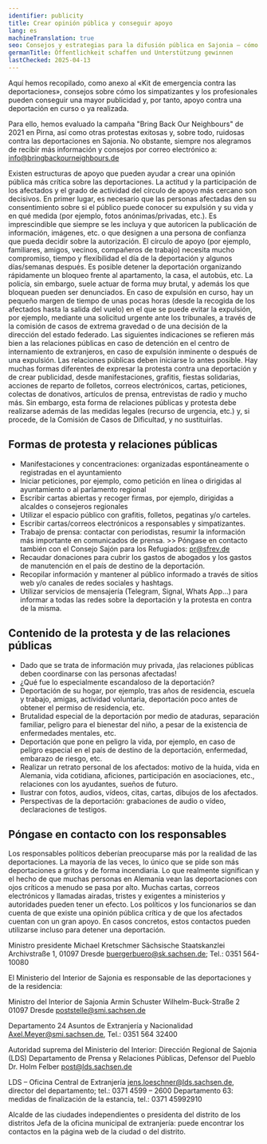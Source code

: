 ```yaml
---
identifier: publicity
title: Crear opinión pública y conseguir apoyo
lang: es
machineTranslation: true
seo: Consejos y estrategias para la difusión pública en Sajonia – cómo crear conciencia y obtener apoyo para personas en riesgo de deportación
germanTitle: Öffentlichkeit schaffen und Unterstützung gewinnen
lastChecked: 2025-04-13
---
```


Aquí hemos recopilado, como anexo al «Kit de emergencia contra las deportaciones», consejos sobre cómo los simpatizantes y los profesionales pueden conseguir una mayor publicidad y, por tanto, apoyo contra una deportación en curso o ya realizada.

Para ello, hemos evaluado la campaña "Bring Back Our Neighbours" de 2021 en Pirna, así como otras protestas exitosas y, sobre todo, ruidosas contra las deportaciones en Sajonia. 
No obstante, siempre nos alegramos de recibir más información y consejos por correo electrónico a: info@bringbackourneighbours.de

Existen estructuras de apoyo que pueden ayudar a crear una opinión pública más crítica sobre las deportaciones. La actitud y la participación de los afectados y el grado de actividad del círculo de apoyo más cercano son decisivos.
En primer lugar, es necesario que las personas afectadas den su consentimiento sobre si el público puede conocer su expulsión y su vida y en qué medida (por ejemplo, fotos anónimas/privadas, etc.).
Es imprescindible que siempre se les incluya y que autoricen la publicación de información, imágenes, etc. o que designen a una persona de confianza que pueda decidir sobre la autorización.
El círculo de apoyo (por ejemplo, familiares, amigos, vecinos, compañeros de trabajo) necesita mucho compromiso, tiempo y flexibilidad el día de la deportación y algunos días/semanas después.
Es posible detener la deportación organizando rápidamente un bloqueo frente al apartamento, la casa, el autobús, etc. La policía, sin embargo, suele actuar de forma muy brutal, y además los que bloquean pueden ser denunciados.
En caso de expulsión en curso, hay un pequeño margen de tiempo de unas pocas horas (desde la recogida de los afectados hasta la salida del vuelo) en el que se puede evitar la expulsión, 
por ejemplo, mediante una solicitud urgente ante los tribunales, a través de la comisión de casos de extrema gravedad o de una decisión de la dirección del estado federado.
Las siguientes indicaciones se refieren más bien a las relaciones públicas en caso de detención en el centro de internamiento de extranjeros, en caso de expulsión inminente o después de una expulsión.
Las relaciones públicas deben iniciarse lo antes posible.
Hay muchas formas diferentes de expresar la protesta contra una deportación y de crear publicidad, desde manifestaciones, grafitis, fiestas solidarias, acciones de reparto de folletos, correos electrónicos, 
cartas, peticiones, colectas de donativos, artículos de prensa, entrevistas de radio y mucho más.
Sin embargo, esta forma de relaciones públicas y protesta debe realizarse además de las medidas legales (recurso de urgencia, etc.) y, si procede, de la Comisión de Casos de Dificultad, y no sustituirlas.

## Formas de protesta y relaciones públicas

- Manifestaciones y concentraciones: organizadas espontáneamente o registradas en el ayuntamiento
- Iniciar peticiones, por ejemplo, como petición en línea o dirigidas al ayuntamiento o al parlamento regional
- Escribir cartas abiertas y recoger firmas, por ejemplo, dirigidas a alcaldes o consejeros regionales
- Utilizar el espacio público con grafitis, folletos, pegatinas y/o carteles.
- Escribir cartas/correos electrónicos a responsables y simpatizantes.
- Trabajo de prensa: contactar con periodistas, resumir la información más importante en comunicados de prensa. >> Póngase en contacto también con el Consejo Sajón para los Refugiados: pr@sfrev.de
- Recaudar donaciones para cubrir los gastos de abogados y los gastos de manutención en el país de destino de la deportación.
- Recopilar información y mantener al público informado a través de sitios web y/o canales de redes sociales y hashtags.
- Utilizar servicios de mensajería (Telegram, Signal, Whats App...) para informar a todas las redes sobre la deportación y la protesta en contra de la misma.

## Contenido de la protesta y de las relaciones públicas

- Dado que se trata de información muy privada, ¡las relaciones públicas deben coordinarse con las personas afectadas!
- ¿Qué fue lo especialmente escandaloso de la deportación?
- Deportación de su hogar, por ejemplo, tras años de residencia, escuela y trabajo, amigas, actividad voluntaria, deportación poco antes de obtener el permiso de residencia, etc.
- Brutalidad especial de la deportación por medio de ataduras, separación familiar, peligro para el bienestar del niño, a pesar de la existencia de enfermedades mentales, etc.
- Deportación que pone en peligro la vida, por ejemplo, en caso de peligro especial en el país de destino de la deportación, enfermedad, embarazo de riesgo, etc.
- Realizar un retrato personal de los afectados: motivo de la huida, vida en Alemania, vida cotidiana, aficiones, participación en asociaciones, etc., relaciones con los ayudantes, sueños de futuro.
- Ilustrar con fotos, audios, vídeos, citas, cartas, dibujos de los afectados.
- Perspectivas de la deportación: grabaciones de audio o vídeo, declaraciones de testigos.

## Póngase en contacto con los responsables

Los responsables políticos deberían preocuparse más por la realidad de las deportaciones. La mayoría de las veces, lo único que se pide son más deportaciones a gritos y de forma incendiaria. Lo que realmente significan y el hecho de que muchas personas en Alemania vean las deportaciones con ojos críticos a menudo se pasa por alto. 
Muchas cartas, correos electrónicos y llamadas airadas, tristes y exigentes a ministerios y autoridades pueden tener un efecto. Los políticos y los funcionarios se dan cuenta de que existe una opinión pública crítica y de que los afectados cuentan con un gran apoyo. En casos concretos, estos contactos pueden utilizarse incluso para detener una deportación.

Ministro presidente Michael Kretschmer
Sächsische Staatskanzlei
Archivstraße 1, 01097 Dresde
buergerbuero@sk.sachsen.de; Tel.: 0351 564-10080

El Ministerio del Interior de Sajonia es responsable de las deportaciones y de la residencia:

Ministro del Interior de Sajonia Armin Schuster
Wilhelm-Buck-Straße 2 01097 Dresde
poststelle@smi.sachsen.de

Departamento 24 Asuntos de Extranjería y Nacionalidad
Axel.Meyer@smi.sachsen.de, Tel.: 0351 564 32400

Autoridad suprema del Ministerio del Interior: Dirección Regional de Sajonia (LDS)
Departamento de Prensa y Relaciones Públicas, Defensor del Pueblo Dr. Holm Felber
post@lds.sachsen.de

LDS – Oficina Central de Extranjería
jens.loeschner@lds.sachsen.de, director del departamento; tel.: 0371 4599 – 2600
Departamento 63: medidas de finalización de la estancia, tel.: 0371 45992910

Alcalde de las ciudades independientes o presidenta del distrito de los distritos
Jefa de la oficina municipal de extranjería: puede encontrar los contactos en la página web de la ciudad o del distrito.
